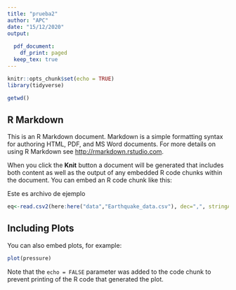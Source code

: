 ```yaml
---
title: "prueba2"
author: "APC"
date: "15/12/2020"
output:
  
  pdf_document:
    df_print: paged
  keep_tex: true
---
```


```r
knitr::opts_chunk$set(echo = TRUE)
library(tidyverse)

getwd()
```

## R Markdown

This is an R Markdown document. Markdown is a simple formatting syntax for authoring HTML, PDF, and MS Word documents. For more details on using R Markdown see <http://rmarkdown.rstudio.com>.

When you click the **Knit** button a document will be generated that includes both content as well as the output of any embedded R code chunks within the document. You can embed an R code chunk like this:


Este es archivo de ejemplo

```r
eq<-read.csv2(here:here("data","Earthquake_data.csv"), dec=",", stringAsFactor=FALSE)
```

## Including Plots

You can also embed plots, for example:

```r
plot(pressure)
```

Note that the `echo = FALSE` parameter was added to the code chunk to prevent printing of the R code that generated the plot.
